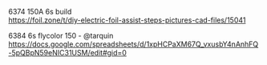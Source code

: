 6374 150A 6s build\
https://foil.zone/t/diy-electric-foil-assist-steps-pictures-cad-files/15041

6384 6s flycolor 150 - @tarquin\
https://docs.google.com/spreadsheets/d/1xpHCPaXM67Q_vxusbY4nAnhFQ-5pQBpN59eNIC31USM/edit#gid=0

